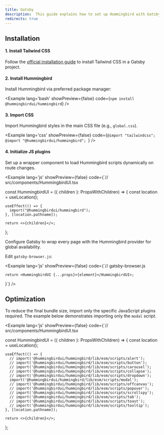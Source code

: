 ```yaml
---
title: Gatsby
description:  This guide explains how to set up Hummingbird with Gatsby using Tailwind CSS. It covers project setup, configuration, and usage for quickly building and styling components in a Gatsby app.
redirects: true
---
```


## Installation

#### 1. Install Tailwind CSS

Follow the <a href="https://tailwindcss.com/docs/installation/framework-guides/gatsby" target="_blank" rel="noopener noreferrer">official installation guide</a> to install Tailwind CSS in a Gatsby project.

#### 2. Install Hummingbird

Install Hummingbird via preferred package manager:

<Example lang='bash' showPreview={false} code={`npm install @hummingbirdui/hummingbird`} />

#### 3. Import CSS

Import Hummingbird styles in the main CSS file (e.g., `global.css`).

<Example lang='css' showPreview={false} 
  code={`@import "tailwindcss";
  @import "@hummingbirdui/hummingbird";
  `} />

#### 4. Initialize JS plugins

Set up a wrapper component to load Hummingbird scripts dynamically on route changes.

<Example lang='js' showPreview={false} 
  code={`// src/components/HummingbirdUI.tsx

  const HummingbirdUI = ({ children }: PropsWithChildren) => {
    const location = useLocation();

    useEffect(() => {
      import("@hummingbirdui/hummingbird");
    }, [location.pathname]);

    return <>{children}</>;
  };


Configure Gatsby to wrap every page with the Hummingbird provider for global availability.

Edit `gatsby-browser.js`:

<Example lang='js' showPreview={false}
  code={`// gatsby-browser.js

    return <HummingbirdUI {...props}>{element}</HummingbirdUI>;
  }`} />

## Optimization

To reduce the final bundle size, import only the specific JavaScript plugins required. The example below demonstrates importing only the `modal` script.

<Example lang='js' showPreview={false}
  code={`// src/components/HummingbirdUI.tsx

  const HummingbirdUI = ({ children }: PropsWithChildren) => {
    const location = useLocation();

    useEffect(() => {
      // import('@hummingbirdui/hummingbird/lib/esm/scripts/alert');
      // import('@hummingbirdui/hummingbird/lib/esm/scripts/button');
      // import('@hummingbirdui/hummingbird/lib/esm/scripts/carousel');
      // import('@hummingbirdui/hummingbird/lib/esm/scripts/collapse');
      // import('@hummingbirdui/hummingbird/lib/esm/scripts/dropdown');
      import('@hummingbirdui/hummingbird/lib/esm/scripts/modal');
      // import('@hummingbirdui/hummingbird/lib/esm/scripts/offcanvas');
      // import('@hummingbirdui/hummingbird/lib/esm/scripts/popover');
      // import('@hummingbirdui/hummingbird/lib/esm/scripts/scrollspy');
      // import('@hummingbirdui/hummingbird/lib/esm/scripts/tab');
      // import('@hummingbirdui/hummingbird/lib/esm/scripts/toast');
      // import('@hummingbirdui/hummingbird/lib/esm/scripts/tooltip');
    }, [location.pathname]);

    return <>{children}</>;
  };

